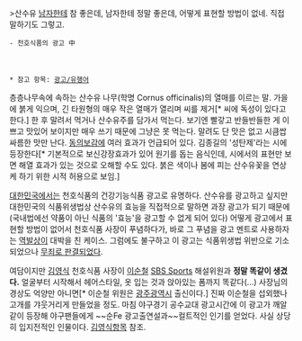 >산수유 [[남자]]한테 참 좋은데, 남자한테 정말 좋은데, 어떻게 표현할 방법이 없네. 직접 말하기도 그렇고.
 - 천호식품의 광고 中
　
 * 참고 항목: [[광고/유행어]]

층층나무속에 속하는 산수유 나무(학명 Cornus officinalis)의 열매를 이르는 말. 가을에 붉게 익으며, 긴 타원형의 매우 작은 열매가 열리며 씨를 제거[* 씨에 독성이 있다고 한다.] 한 후 말려서 먹거나 산수유주를 담가서 먹는다. 보기엔 빨갛고 반들반들한 게 이쁘고 맛있어 보이지만 매우 쓰기 때문에 그냥은 못 먹는다. 말려도 단 맛은 없고 시큼쌉싸름한 맛만 난다. [[동의보감]]에 여러 효과가 언급되어 있다. 김종길의 '성탄제'라는 시에 등장한다[* 기본적으로 보신강장효과가 있어 원기를 돕는 음식인데, 시에서의 표현만 보면 해열 효과가 있는 것으로 오해할 수도 있다. 붉은 색이나 봄에 피는 산수유꽃을 연상케 하기 위한 시적 허용으로 보임.]

[[대한민국]]에서는 천호식품의 건강기능식품 광고로 유명하다. 산수유를 광고하고 싶지만 대한민국의 식품위생법상 산수유의 효능을 직접적으로 말하면 과장 광고가 되기 때문에 (국내법에선 약품이 아닌 식품의 '효능'을 광고할 수 없게 되어 있다) 어떻게 광고에서 표현할 방법이 없어서 천호식품 사장이 푸념하다가, 바로 그 푸념을 광고 멘트로 사용하자는 [[역발상]]이 대박을 친 케이스. 그럼에도 불구하고 이 광고는 식품위생법 위반으로 기소되었으나 [http://www.mdtoday.co.kr/mdtoday/index.html?no=168870 무죄로 판결되었다].

여담이지만 [[김영식]] 천호식품 사장이 [[이순철]] [[SBS Sports]] 해설위원과 '''정말 똑같이 생겼다.''' 얼굴부터 시작해서 헤어스타일, 옷 입는 것과 앉아있는 폼까지 똑같다(...) 사장님의 경상도 억양만 아니면[* 이순철 위원은 [[광주광역시]] 출신이다.] 진짜 이순철을 섭외했나 고개를 갸웃거리게 만들었을 정도. 마침 야구경기 공수교대 광고시간에 이 광고가 깨알같이 등장해 야구팬들에게 ~~순Fe 광고출연설과~~컬트적인 인기를 얻었다. 사실 상당히 입지전적인 인물이다. [[김영식]]항목 참조.
